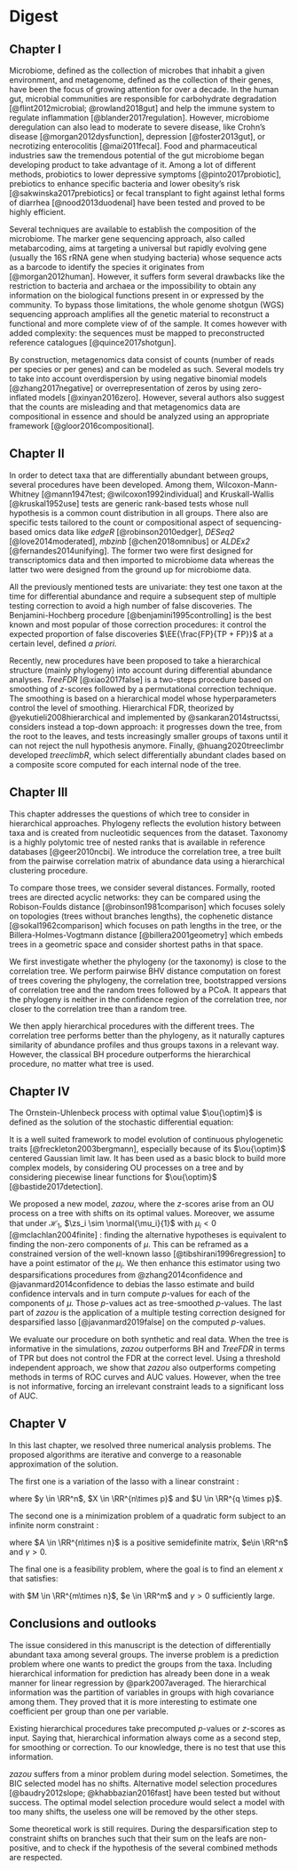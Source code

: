 # Digest {-}

## Chapter I {-}

Microbiome, defined as the collection of microbes that inhabit a given environment, and metagenome, defined as the collection of their genes, have been the focus of growing attention for over a decade. In the human gut, microbial communities are responsible for carbohydrate degradation [@flint2012microbial; @rowland2018gut] and help the immune system to regulate inflammation [@blander2017regulation]. However, microbiome deregulation can also lead to moderate to severe disease, like Crohn's disease [@morgan2012dysfunction], depression [@foster2013gut], or necrotizing enterocolitis [@mai2011fecal]. Food and pharmaceutical industries saw the tremendous potential of the gut microbiome began developing product to take advantage of it. Among a lot of different methods, probiotics to lower depressive symptoms [@pinto2017probiotic], prebiotics to enhance specific bacteria and lower obesity's risk [@sakwinska2017prebiotics] or fecal transplant to fight against lethal forms of diarrhea [@nood2013duodenal] have been tested and proved to be highly efficient.

Several techniques are available to establish the composition of the microbiome. The marker gene sequencing approach, also called metabarcoding, aims at targeting a universal but rapidly evolving gene (usually the 16S rRNA gene when studying bacteria) whose sequence acts as a barcode to identify the species it originates from [@morgan2012human]. However, it suffers form several drawbacks like the restriction to bacteria and archaea or the impossibility to obtain any information on the biological functions present in or expressed by the community. To bypass those limitations, the whole genome shotgun (WGS) sequencing approach amplifies all the genetic material to reconstruct a functional and more complete view of of the sample. It comes however with added complexity: the sequences must be mapped to preconstructed reference catalogues [@quince2017shotgun]. 

By construction, metagenomics data consist of counts (number of reads per species or per genes) and can be modeled as such. Several models try to take into account overdispersion by using negative binomial models [@zhang2017negative] or overrepresentation of zeros by using zero-inflated models [@xinyan2016zero]. However, several authors also suggest that the counts are misleading and that metagenomics data are compositional in essence and should be analyzed using an appropriate framework [@gloor2016compositional].


## Chapter II {-}

In order to detect taxa that are differentially abundant between groups, several procedures have been developed. Among them, Wilcoxon-Mann-Whitney [@mann1947test; @wilcoxon1992individual] and Kruskall-Wallis [@kruskal1952use] tests are generic rank-based tests whose null hypothesis is a common count distribution in all groups. There also are specific tests tailored to the count or compositional aspect of sequencing-based omics data like _edgeR_ [@robinson2010edger], _DESeq2_ [@love2014moderated], _mbzinb_ [@chen2018omnibus] or _ALDEx2_ [@fernandes2014unifying]. The former two were first designed for transcriptomics data and then imported to microbiome data whereas the latter two were designed from the ground up for microbiome data. 

All the previously mentioned tests are univariate: they test one taxon at the time for differential abundance and require a subsequent step of multiple testing correction to avoid a high number of false discoveries. The Benjamini-Hochberg procedure [@benjamini1995controlling] is the best known and most popular of those correction procedures: it control the expected proportion of false discoveries $\EE{\frac{FP}{TP + FP}}$ at a certain level, defined _a priori_.   

Recently, new procedures have been proposed to take a hierarchical structure (mainly phylogeny) into account during differential abundance analyses. _TreeFDR_ [@xiao2017false] is a two-steps procedure based on smoothing of $z$-scores followed by a permutational correction technique. The smoothing is based on a hierarchical model whose hyperparameters control the level of smoothing. Hierarchical FDR, theorized by @yekutieli2008hierarchical and implemented by @sankaran2014structssi, considers instead a top-down approach: it progresses down the tree, from the root to the leaves, and tests increasingly smaller groups of taxons until it can not reject the null hypothesis anymore. Finally, @huang2020treeclimbr developed _treeclimbR_, which select differentially abundant clades based on a composite score computed for each internal node of the tree. 
 
## Chapter III {-}

This chapter addresses the questions of which tree to consider in hierarchical approaches. Phylogeny reflects the evolution history between taxa and is created from nucleotidic sequences from the dataset. Taxonomy is a highly polytomic tree of nested ranks that is available in reference databases [@geer2010ncbi]. We introduce the correlation tree, a tree built from the pairwise correlation matrix of abundance data using a hierarchical clustering procedure. 

To compare those trees, we consider several distances. Formally, rooted trees are directed acyclic networks: they can be compared using the Robison-Foulds distance [@robinson1981comparison] which focuses solely on topologies (trees without branches lengths), the cophenetic distance [@sokal1962comparison] which focuses on path lengths in the tree, or the Billera-Holmes-Vogtmann distance [@billera2001geometry] which embeds trees in a geometric space and consider shortest paths in that space.

We first investigate whether the phylogeny (or the taxonomy) is close to the correlation tree. We perform pairwise BHV distance computation on forest of trees covering the phylogeny, the correlation tree, bootstrapped versions of correlation tree and the random trees followed by a PCoA. It appears that the phylogeny is neither in the confidence region of the correlation tree, nor closer to the correlation tree than a random tree.

We then apply hierarchical procedures with the different trees. The correlation tree performs better than the phylogeny, as it naturally captures similarity of abundance profiles and thus groups taxons in a relevant way. However, the classical BH procedure outperforms the hierarchical procedure, no matter what tree is used. 

## Chapter IV {-}

The Ornstein-Uhlenbeck process with optimal value $\ou{\optim}$ is defined as the solution of the stochastic differential equation:

\begin{equation*}
\dx{W_t} = - \ou{\alpha} (W_t - \ou{\optim}) \dx{t} + \ou{\sigma}\dx{B_t}.
\end{equation*}

It is a well suited framework to model evolution of continuous phylogenetic traits [@freckleton2003bergmann], especially because of its $\ou{\optim}$ centered Gaussian limit law. It has been used as a basic block to build more complex models, by considering OU processes on a tree and by considering piecewise linear functions for $\ou{\optim}$ [@bastide2017detection].

We proposed a new model, _zazou_, where the $z$-scores arise from an OU process on a tree with shifts on its optimal values. Moreover, we assume that under $\mathcal{H}_1$, $\zs_i \sim \normal{\mu_i}{1}$ with $\mu_i < 0$ [@mclachlan2004finite] : finding the alternative hypotheses is equivalent to finding the non-zero components of $\mu$. This can be reframed as a constrained version of the well-known lasso [@tibshirani1996regression] to have a point estimator of the $\mu_i$. We then enhance this estimator using two desparsifications procedures from @zhang2014confidence and @javanmard2014confidence to debias the lasso estimate and build confidence intervals and in turn compute $p$-values for each of the components of $\mu$. Those $p$-values act as tree-smoothed $p$-values. The last part of _zazou_ is the application of a multiple testing correction designed for desparsified lasso [@javanmard2019false] on the computed $p$-values.

We evaluate our procedure on both synthetic and real data. When the tree is informative in the simulations, _zazou_ outperforms BH and _TreeFDR_ in terms of TPR but does not control the FDR at the correct level. Using a threshold independent approach, we show that _zazou_ also outperforms competing methods in terms of ROC curves and AUC values. However, when the tree is not informative, forcing an irrelevant constraint leads to a significant loss of AUC.

## Chapter V {-}

In this last chapter, we resolved three numerical analysis problems. The proposed algorithms are iterative and converge to a reasonable approximation of the solution.

The first one is a variation of the lasso with a linear constraint :

\begin{equation*}
\left\{
  \begin{aligned}
  \param^\star & = \argmin_{\param \in \RR^p} \left\|y - X\param\right\|_2^2 + \lambda \|\param\|_1 \\
        & \text{s.t. } U\param \in \RR^q_{-}
  \end{aligned}
\right.
\end{equation*}

where $y \in \RR^n$, $X \in \RR^{n\times p}$ and $U \in \RR^{q \times p}$.

The second one is a minimization problem of a quadratic form subject to an infinite norm constraint : 

\begin{equation*}
\left\{
  \begin{aligned}
    x^\star & = \argmin_{x \in \mathbb{R}^{n}} \ x^TAx, \\
    &\text{s.t. }\|Ax - e\|_{\infty} \leq \gamma,
  \end{aligned}
\right.
\end{equation*}

where $A \in \RR^{n\times n}$ is a positive semidefinite matrix, $e\in \RR^n$ and $\gamma > 0$.

The final one is a feasibility problem, where the goal is to find an element $x$ that satisfies: 

\begin{equation*}
\left\{x \in \RR^m : \|Mx-e\|_{\infty} < \gamma\right\},
\end{equation*}

with  $M \in \RR^{m\times n}$, $e \in \RR^m$ and $\gamma > 0$ sufficiently large.

## Conclusions and outlooks {-}

The issue considered in this manuscript is the detection of differentially abundant taxa among several groups. The inverse problem is a prediction problem where one wants to predict the groups from the taxa. Including hierarchical information for prediction has already been done in a weak manner for linear regression by @park2007averaged. The hierarchical information was the partition of variables in groups with high covariance among them. They proved that it is more interesting to estimate one coefficient per group than one per variable. 

Existing hierarchical procedures take precomputed $p$-values or $z$-scores as input. Saying that, hierarchical information always come as a second step, for smoothing or correction. To our knowledge, there is no test that use this information. 

_zazou_ suffers from a minor problem during model selection. Sometimes, the BIC selected model has no shifts. Alternative model selection procedures [@baudry2012slope; @khabbazian2016fast] have been tested but without success. The optimal model selection procedure would select a model with too many shifts, the useless one will be removed by the other steps. 

Some theoretical work is still requires. During the desparsification step to constraint shifts on branches such that their sum on the leafs are non-positive, and to check if the hypothesis of the several combined methods are respected.







